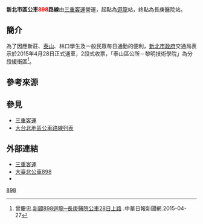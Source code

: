 {{Infobox Bus Route
| number = 新北市區公車<font color="red">898</font>路線
| image =[[File:三重客運_KKA-8033_898.jpg|350px]]
| bgcolor = white
| fontcolor = red
| system = 新北市區
| manager = 新北市政府交通局運輸管理科
| operator = <!-- 注释出：[[File:SCBusLogo.svg|50px]] -->三重客運
| garage = 迴龍站
| garage1 = 迴龍站
| vehicle = 
| start = 迴龍站
|via={{BS-map
|title=新北市區公車<font color="red">898</font>路線
|legend=0
|lua=1
|collapse = yes
|map=
KBHFa~~'''迴龍站'''
BHF~~龍壽村
BHF~~大慶連莊
BHF~~[[龍華科技大學|龍華科技大學]]
BHF~~迴龍派出所
BHF~~[[File:The_seal_of_Department_of_Rapid_Transit_Systems,_Taipei_City_Government_20140108.svg|20px]][[迴龍站|捷運迴龍站]]
BHF~~丹鳳國小
BHF~~雙鳳富國路口
BHF~~丹鳳一
KRZu~~<!-- 注释出：[[File:Taoyuan_Metro_Logo(Logo_Only).svg|20px]] -->[[桃園國際機場捷運|桃園機場捷運]]
BHF~~<!-- 注释出：[[File:Taoyuan_Metro_Logo(Logo_Only).svg|20px]] -->[[泰山貴和站|捷運泰山貴和站（明志路）]]
BHF~~下坡角
BHF~~宏泰新村
BHF~~[[明志科技大學|明志科技大學]]
BHF~~泰山巖
BHF~~明志國小
BHF~~明志里
BHF~~文程路口
BHF~~義學里
BHF~~同榮里
BHF~~泰山高中
uBHF~~泰山區公所
uBHF~~下泰山巖
uBHF~~泰山國小
uBHF~~憲訓路口
uBHF~~泰山國中
uBHF~~山腳里
uBHF~~[[黎明技術學院|黎明技術學院]]
BHF~~新寮路口
BHF~~橫窠雅路
BHF~~黎明里
BHF~~蘇厝
BHF~~國立師大
BHF~~林口加油站
BHF~~[[醒吾科技大學|醒吾科技大學]]
BHF~~林口
BHF~~林口農會
BHF(R)f~~林口農會二
BHF~~頭湖路口
BHF~~[[中華電信|中華電信]]
BHF~~尚品社區
BHF~~東湖頭
BHF~~馥郁社區
BHF~~佳林四維路口
BHF~~林口國中
BHF~~運動公園
BHF~~林口國宅
BHF~~農會分處
BHF~~崇林國中
BHF~~麗林國小
BS2+l\BS2+r
! !BHF(R)f\BHF(L)g~~<!-- 注释出：[[File:Taoyuan_Metro_Logo(Logo_Only).svg|20px]] -->[[長庚醫院站|捷運長庚醫院站]]
! !BHF(R)f\BHF(L)g~~管理中心
! !BHF(R)f\BHF(L)g~~文化二路
! !BHF(R)f\BHF(L)g~~公園路口
BS2l\BS2r
KBHFe~~'''[[長庚醫療財團法人|長庚醫院]]'''
}}
| end = 長庚醫院站
| length =
| level = 05:00-21:00
| level1 =
| frequency = 平日05:00 05:40 06:20 07:00 07:40 08:20 09:00 10:00 11:00 12:00 13:00 13:40 14:20 15:00 15:40 16:20 17:00 17:40 18:20 19:00 20:00 21:00    
假日05:00 06:30 08:00 09:30 10:45 12:15 13:45 15:15 16:45 18:00 19:30 21:00
| frequency1 =
| time ＝ 約55～65分鐘
| fare = 新北聯營兩段票
| section_fare_1 = 泰山區公所
| section_fare_buffer_1 =黎明技術學院
| section_fare_2 =
| section_fare_buffer_2 =
| other_route =
| compete =
}}
'''新北市區公車<font color="red">898</font>路線'''由[[三重客運|三重客運]]營運，起點為[[新莊區|迴龍]]站，終點為長庚醫院站。

==簡介==
為了因應新莊、[[泰山區_(台灣)|泰山]]、林口學生及一般民眾每日通勤的便利，[[新北市政府|新北市政府]]交通局表示於2015年4月28日正式通車，2段式收票，「泰山區公所－黎明技術學院」為分段緩衝區<ref>曾慶忠.[http://www.cdns.com.tw/news.php?n_id=0&nc_id=22218 新闢898迴龍─長庚醫院公車28日上路] {{Wayback|url=http://www.cdns.com.tw/news.php?n_id=0&nc_id=22218 |date=20160304080923 }}.中華日報新聞網.2015-04-27</ref>。

==參考來源==
<references />

==參見==
*[[三重客運|三重客運]]
*[[大台北地區公車路線列表|大台北地區公車路線列表]]

==外部連結==
*[http://www.sanchung-bus.com.tw/ 三重客運] {{Wayback|url=http://www.sanchung-bus.com.tw/ |date=20161017175340 }} 
*[https://ebus.gov.taipei/EBus/VsSimpleMap?gb=0&routeid=0400089800 大臺北公車898]
*{{facebook|TransTaipei|暢行台北公車客運資訊站}}
{{新北市區公車路線}}
{{台北聯營公車路線}}
{{台北聯營公車}}
[[Category:新北市區公車路線|898]]